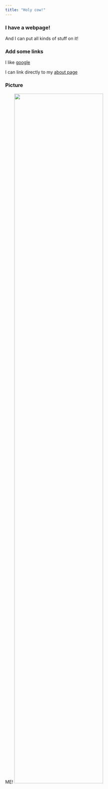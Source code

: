 ```yaml
---
title: "Holy cow!"
---
```


### I have a webpage!

And I can put all kinds of stuff on it!

### Add some links

I like [google](https://www.google.com)

I can link directly to my [about page](about.html)

### Picture

ME!
<img src="images/IMG_0639.jpg" style="width:75%">